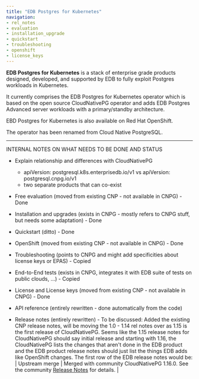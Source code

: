 ```yaml
---
title: "EDB Postgres for Kubernetes"
navigation:
- rel_notes
- evaluation
- installation_upgrade
- quickstart
- troubleshooting
- openshift
- license_keys
---
```


**EDB Postgres for Kubernetes** is a stack of enterprise grade products
designed, developed, and supported by EDB to fully exploit Postgres workloads
in Kubernetes.

It currently comprises the EDB Postgres for Kubernetes operator which is based
on the open source CloudNativePG operator and adds EDB Postgres Advanced server
workloads with a primary/standby architecture.

EBD Postgres for Kubernetes is also available on Red Hat OpenShift.

The operator has been renamed from Cloud Native PostgreSQL.


__________________________________________________
INTERNAL NOTES ON WHAT NEEDS TO BE DONE AND STATUS

- Explain relationship and differences with CloudNativePG
    - apiVersion: postgresql.k8s.enterprisedb.io/v1 vs apiVersion: postgresql.cnpg.io/v1
    - two separate products that can co-exist


- Free evaluation (moved from existing CNP - not available in CNPG) - Done 
- Installation and upgrades (exists in CNPG - mostly refers to CNPG stuff, but needs some adaptation) - Done
- Quickstart (ditto) - Done
- OpenShift (moved from existing CNP - not available in CNPG) - Done
- Troubleshooting (points to CNPG and might add specificities about license keys or EPAS) - Copied
- End-to-End tests (exists in CNPG, integrates it with EDB suite of tests on public clouds, ...) - Copied
- License and License keys (moved from existing CNP - not available in CNPG) - Done
- API reference (entirely rewritten - done automatically from the code)
- Release notes (entirely rewritten) - To be discussed:
Added the existing CNP release notes, will be moving the 1.0 - 1.14 rel notes over as 1.15 is the first release of CloudNativePG. Seems like the 1.15 release notes for CloudNativePG should say initial release and starting with 1.16, the CloudNativePG lists the changes that aren't done in the EDB product and the EDB product release notes should just list the things EDB adds like OpenShift changes. The first row of the EDB release notes would be:
| Upstream merge | Merged with community CloudNativePG 1.16.0. See the community [Release Notes](https://cloudnative-pg.io/docs/1.16.0/release_notes/) for details. |



